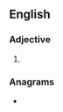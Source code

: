 ==English==

===Adjective===
{{head|en|comparative adjective}}

# {{en-comparative of|creepy}}

===Anagrams===
* {{anagrams|en|a=ceeeiprr|creperie}}